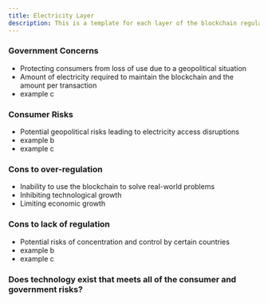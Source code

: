 ```yaml
---
title: Electricity Layer
description: This is a template for each layer of the blockchain regulation matrix. This layer is in progress and needs your contribution.
---
```


### Government Concerns

- Protecting consumers from loss of use due to a
  geopolitical situation
- Amount of electricity required to maintain the
  blockchain and the amount per transaction
- example c

### Consumer Risks

- Potential geopolitical risks leading to electricity
  access disruptions
- example b
- example c

### Cons to over-regulation

- Inability to use the blockchain to solve real-world
  problems
- Inhibiting technological growth
- Limiting economic growth

### Cons to lack of regulation

- Potential risks of concentration and control by certain
  countries
- example b
- example c

### Does technology exist that meets all of the consumer and government risks?
